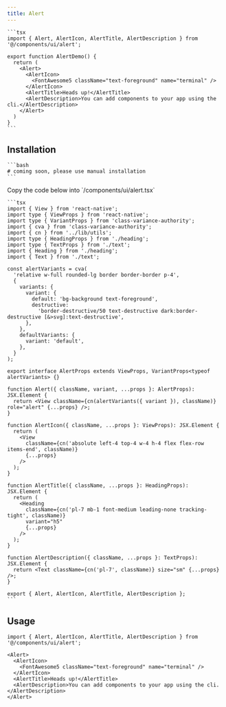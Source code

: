 ```yaml
---
title: Alert
---
```



<Tabs>
  <TabItem value="preview" label="Preview" default>
    <ExpoFrame url="/ui/alert" height="300" width="100%" />
  </TabItem>
  <TabItem value="code" label="Code">

    ```tsx
    import { Alert, AlertIcon, AlertTitle, AlertDescription } from '@/components/ui/alert';

    export function AlertDemo() {
      return (
        <Alert>
          <AlertIcon>
            <FontAwesome5 className="text-foreground" name="terminal" />
          </AlertIcon>
          <AlertTitle>Heads up!</AlertTitle>
          <AlertDescription>You can add components to your app using the cli.</AlertDescription>
        </Alert>
      )
    }
    ```

  </TabItem>
</Tabs>

## Installation

<Tabs>
  <TabItem value="cli" label="CLI" default>

    ```bash
    # coming soon, please use manual installation
    ```

  </TabItem>
  <TabItem value="manual" label="Manual">
    Copy the code below into `/components/ui/alert.tsx`

    ```tsx
    import { View } from 'react-native';
    import type { ViewProps } from 'react-native';
    import type { VariantProps } from 'class-variance-authority';
    import { cva } from 'class-variance-authority';
    import { cn } from '../lib/utils';
    import type { HeadingProps } from './heading';
    import type { TextProps } from './text';
    import { Heading } from './heading';
    import { Text } from './text';

    const alertVariants = cva(
      'relative w-full rounded-lg border border-border p-4',
      {
        variants: {
          variant: {
            default: 'bg-background text-foreground',
            destructive:
              'border-destructive/50 text-destructive dark:border-destructive [&>svg]:text-destructive',
          },
        },
        defaultVariants: {
          variant: 'default',
        },
      }
    );

    export interface AlertProps extends ViewProps, VariantProps<typeof alertVariants> {}

    function Alert({ className, variant, ...props }: AlertProps): JSX.Element {
      return <View className={cn(alertVariants({ variant }), className)} role="alert" {...props} />;
    }

    function AlertIcon({ className, ...props }: ViewProps): JSX.Element {
      return (
        <View
          className={cn('absolute left-4 top-4 w-4 h-4 flex flex-row items-end', className)}
          {...props}
        />
      );
    }

    function AlertTitle({ className, ...props }: HeadingProps): JSX.Element {
      return (
        <Heading
          className={cn('pl-7 mb-1 font-medium leading-none tracking-tight', className)}
          variant="h5"
          {...props}
        />
      );
    }

    function AlertDescription({ className, ...props }: TextProps): JSX.Element {
      return <Text className={cn('pl-7', className)} size="sm" {...props} />;
    }

    export { Alert, AlertIcon, AlertTitle, AlertDescription };
    ```

  </TabItem>
</Tabs>

## Usage

```tsx
import { Alert, AlertIcon, AlertTitle, AlertDescription } from '@/components/ui/alert';
```

```tsx
<Alert>
  <AlertIcon>
    <FontAwesome5 className="text-foreground" name="terminal" />
  </AlertIcon>
  <AlertTitle>Heads up!</AlertTitle>
  <AlertDescription>You can add components to your app using the cli.</AlertDescription>
</Alert>
```
